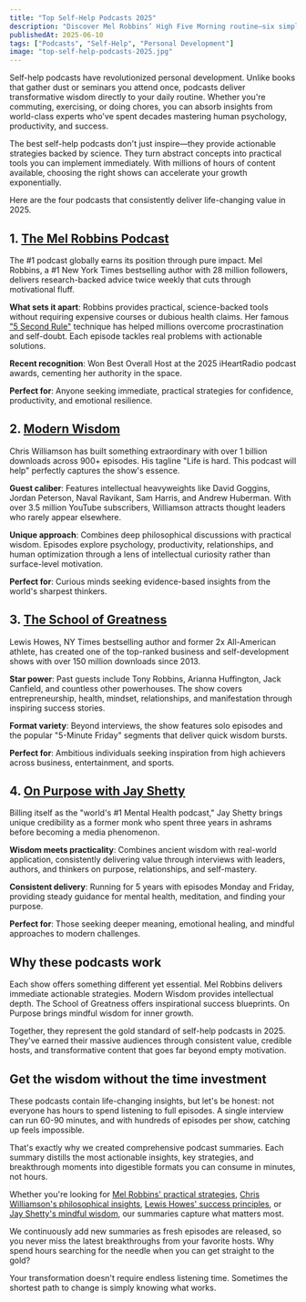 ```yaml
---
title: "Top Self-Help Podcasts 2025"
description: "Discover Mel Robbins’ High Five Morning routine—six simple, science-backed steps to rewire your brain for confidence and success."
publishedAt: 2025-06-10
tags: ["Podcasts", "Self-Help", "Personal Development"]
image: "top-self-help-podcasts-2025.jpg"
---
```




<BlogPageLayout frontmatter={frontmatter}>

Self-help podcasts have revolutionized personal development. Unlike books that gather dust or seminars you attend once, podcasts deliver transformative wisdom directly to your daily routine. Whether you're commuting, exercising, or doing chores, you can absorb insights from world-class experts who've spent decades mastering human psychology, productivity, and success.

The best self-help podcasts don't just inspire—they provide actionable strategies backed by science. They turn abstract concepts into practical tools you can implement immediately. With millions of hours of content available, choosing the right shows can accelerate your growth exponentially.

Here are the four podcasts that consistently deliver life-changing value in 2025.

## 1. [The Mel Robbins Podcast](/podcasts/mel-robbins)

The #1 podcast globally earns its position through pure impact. Mel Robbins, a #1 New York Times bestselling author with 28 million followers, delivers research-backed advice twice weekly that cuts through motivational fluff.

**What sets it apart**: Robbins provides practical, science-backed tools without requiring expensive courses or dubious health claims. Her famous ["5 Second Rule"](/blog/mel-robbins-5-second-rule-push-past-hesitation-achieve-your-goals) technique has helped millions overcome procrastination and self-doubt. Each episode tackles real problems with actionable solutions.

**Recent recognition**: Won Best Overall Host at the 2025 iHeartRadio podcast awards, cementing her authority in the space.

**Perfect for**: Anyone seeking immediate, practical strategies for confidence, productivity, and emotional resilience.

## 2. [Modern Wisdom](/podcasts/chris-williamson)

Chris Williamson has built something extraordinary with over 1 billion downloads across 900+ episodes. His tagline "Life is hard. This podcast will help" perfectly captures the show's essence.

**Guest caliber**: Features intellectual heavyweights like David Goggins, Jordan Peterson, Naval Ravikant, Sam Harris, and Andrew Huberman. With over 3.5 million YouTube subscribers, Williamson attracts thought leaders who rarely appear elsewhere.

**Unique approach**: Combines deep philosophical discussions with practical wisdom. Episodes explore psychology, productivity, relationships, and human optimization through a lens of intellectual curiosity rather than surface-level motivation.

**Perfect for**: Curious minds seeking evidence-based insights from the world's sharpest thinkers.

## 3. [The School of Greatness](/podcasts/lewis-howes)

Lewis Howes, NY Times bestselling author and former 2x All-American athlete, has created one of the top-ranked business and self-development shows with over 150 million downloads since 2013.

**Star power**: Past guests include Tony Robbins, Arianna Huffington, Jack Canfield, and countless other powerhouses. The show covers entrepreneurship, health, mindset, relationships, and manifestation through inspiring success stories.

**Format variety**: Beyond interviews, the show features solo episodes and the popular "5-Minute Friday" segments that deliver quick wisdom bursts.

**Perfect for**: Ambitious individuals seeking inspiration from high achievers across business, entertainment, and sports.

## 4. [On Purpose with Jay Shetty](/podcasts/jay-shetty)

Billing itself as the "world's #1 Mental Health podcast," Jay Shetty brings unique credibility as a former monk who spent three years in ashrams before becoming a media phenomenon.

**Wisdom meets practicality**: Combines ancient wisdom with real-world application, consistently delivering value through interviews with leaders, authors, and thinkers on purpose, relationships, and self-mastery.

**Consistent delivery**: Running for 5 years with episodes Monday and Friday, providing steady guidance for mental health, meditation, and finding your purpose.

**Perfect for**: Those seeking deeper meaning, emotional healing, and mindful approaches to modern challenges.

## Why these podcasts work

Each show offers something different yet essential. Mel Robbins delivers immediate actionable strategies. Modern Wisdom provides intellectual depth. The School of Greatness offers inspirational success blueprints. On Purpose brings mindful wisdom for inner growth.

Together, they represent the gold standard of self-help podcasts in 2025. They've earned their massive audiences through consistent value, credible hosts, and transformative content that goes far beyond empty motivation.

## Get the wisdom without the time investment

These podcasts contain life-changing insights, but let's be honest: not everyone has hours to spend listening to full episodes. A single interview can run 60-90 minutes, and with hundreds of episodes per show, catching up feels impossible.

That's exactly why we created comprehensive podcast summaries. Each summary distills the most actionable insights, key strategies, and breakthrough moments into digestible formats you can consume in minutes, not hours.

Whether you're looking for [Mel Robbins' practical strategies](/podcasts/mel-robbins), [Chris Williamson's philosophical insights](/podcasts/chris-williamson), [Lewis Howes' success principles](/podcasts/lewis-howes), or [Jay Shetty's mindful wisdom](/podcasts/jay-shetty), our summaries capture what matters most.

We continuously add new summaries as fresh episodes are released, so you never miss the latest breakthroughs from your favorite hosts. Why spend hours searching for the needle when you can get straight to the gold?

Your transformation doesn't require endless listening time. Sometimes the shortest path to change is simply knowing what works.

<PodcastSummariesAd />

</BlogPageLayout>
